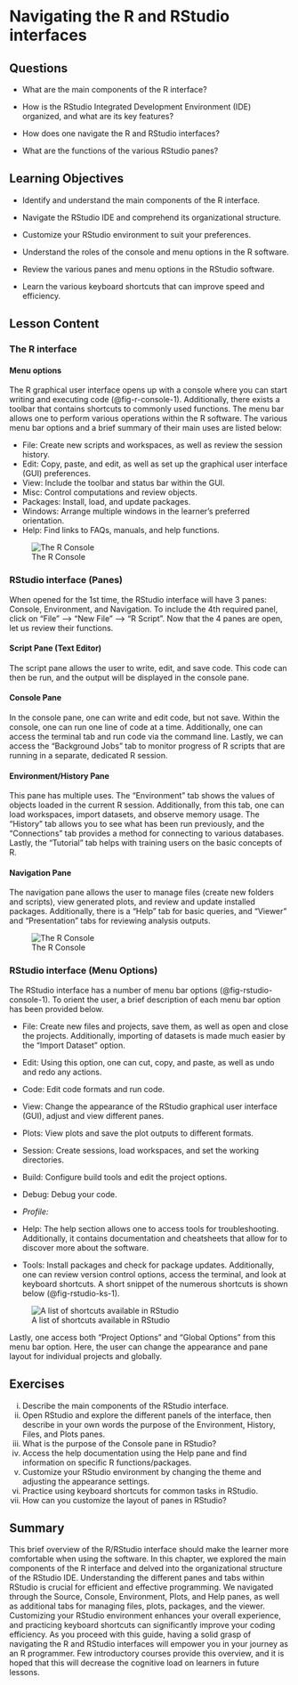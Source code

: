# Navigating the R and RStudio interfaces {#sec-navigating}

## Questions

-   What are the main components of the R interface?

-   How is the RStudio Integrated Development Environment (IDE) organized, and what are its key features?

-   How does one navigate the R and RStudio interfaces?

-   What are the functions of the various RStudio panes?

## Learning Objectives

-   Identify and understand the main components of the R interface.

-   Navigate the RStudio IDE and comprehend its organizational structure.

-   Customize your RStudio environment to suit your preferences.

-   Understand the roles of the console and menu options in the R software.

-   Review the various panes and menu options in the RStudio software.

-   Learn the various keyboard shortcuts that can improve speed and efficiency.

## Lesson Content

### The R interface

#### Menu options

The R graphical user interface opens up with a console where you can start writing and executing code (@fig-r-console-1). Additionally, there exists a toolbar that contains shortcuts to commonly used functions. The menu bar allows one to perform various operations within the R software. The various menu bar options and a brief summary of their main uses are listed below:

-   File: Create new scripts and workspaces, as well as review the session history.
-   Edit: Copy, paste, and edit, as well as set up the graphical user interface (GUI) preferences.
-   View: Include the toolbar and status bar within the GUI.
-   Misc: Control computations and review objects.
-   Packages: Install, load, and update packages.
-   Windows: Arrange multiple windows in the learner’s preferred orientation.
-   Help: Find links to FAQs, manuals, and help functions.

![The R Console](images/navigating/r_console_1.png){#fig-r-console-1}

### RStudio interface (Panes)

When opened for the 1st time, the RStudio interface will have 3 panes: Console, Environment, and Navigation. To include the 4th required panel, click on “File” --\> “New File” --\> “R Script”. Now that the 4 panes are open, let us review their functions.

#### Script Pane (Text Editor)

The script pane allows the user to write, edit, and save code. This code can then be run, and the output will be displayed in the console pane.

#### Console Pane

In the console pane, one can write and edit code, but not save. Within the console, one can run one line of code at a time. Additionally, one can access the terminal tab and run code via the command line. Lastly, we can access the “Background Jobs” tab to monitor progress of R scripts that are running in a separate, dedicated R session.

#### Environment/History Pane

This pane has multiple uses. The “Environment” tab shows the values of objects loaded in the current R session. Additionally, from this tab, one can load workspaces, import datasets, and observe memory usage. The “History” tab allows you to see what has been run previously, and the “Connections” tab provides a method for connecting to various databases. Lastly, the “Tutorial” tab helps with training users on the basic concepts of R.

#### Navigation Pane

The navigation pane allows the user to manage files (create new folders and scripts), view generated plots, and review and update installed packages. Additionally, there is a “Help” tab for basic queries, and “Viewer” and “Presentation” tabs for reviewing analysis outputs.

![The R Console](images/navigating/r_console_1.png)

### RStudio interface (Menu Options)

The RStudio interface has a number of menu bar options (@fig-rstudio-console-1). To orient the user, a brief description of each menu bar option has been provided below.

-   File: Create new files and projects, save them, as well as open and close the projects. Additionally, importing of datasets is made much easier by the “Import Dataset” option.

-   Edit: Using this option, one can cut, copy, and paste, as well as undo and redo any actions.

-   Code: Edit code formats and run code.

-   View: Change the appearance of the RStudio graphical user interface (GUI), adjust and view different panes.

-   Plots: View plots and save the plot outputs to different formats.

-   Session: Create sessions, load workspaces, and set the working directories.

-   Build: Configure build tools and edit the project options.

-   Debug: Debug your code.

-   *Profile:*

-   Help: The help section allows one to access tools for troubleshooting. Additionally, it contains documentation and cheatsheets that allow for to discover more about the software.

-   Tools: Install packages and check for package updates. Additionally, one can review version control options, access the terminal, and look at keyboard shortcuts. A short snippet of the numerous shortcuts is shown below (@fig-rstudio-ks-1).

![A list of shortcuts available in RStudio](images/navigating/rstudio_ks_1.png){#fig-rstudio-ks-1}

Lastly, one access both “Project Options” and “Global Options” from this menu bar option. Here, the user can change the appearance and pane layout for individual projects and globally.

## Exercises

i.  Describe the main components of the RStudio interface.
ii. Open RStudio and explore the different panels of the interface, then describe in your own words the purpose of the Environment, History, Files, and Plots panes.
iii. What is the purpose of the Console pane in RStudio?
iv. Access the help documentation using the Help pane and find information on specific R functions/packages.
v.  Customize your RStudio environment by changing the theme and adjusting the appearance settings.
vi. Practice using keyboard shortcuts for common tasks in RStudio.
vii. How can you customize the layout of panes in RStudio?

## Summary

This brief overview of the R/RStudio interface should make the learner more comfortable when using the software. In this chapter, we explored the main components of the R interface and delved into the organizational structure of the RStudio IDE. Understanding the different panes and tabs within RStudio is crucial for efficient and effective programming. We navigated through the Source, Console, Environment, Plots, and Help panes, as well as additional tabs for managing files, plots, packages, and the viewer. Customizing your RStudio environment enhances your overall experience, and practicing keyboard shortcuts can significantly improve your coding efficiency. As you proceed with this guide, having a solid grasp of navigating the R and RStudio interfaces will empower you in your journey as an R programmer. Few introductory courses provide this overview, and it is hoped that this will decrease the cognitive load on learners in future lessons.

